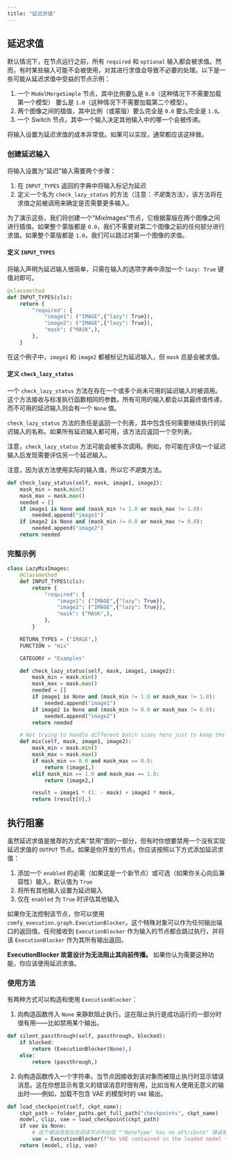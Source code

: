 ```yaml
---
title: "延迟求值"
---
```


## 延迟求值

默认情况下，在节点运行之前，所有 `required` 和 `optional` 输入都会被求值。然而，有时某些输入可能不会被使用，对其进行求值会导致不必要的处理。以下是一些可能从延迟求值中受益的节点示例：
1. 一个 `ModelMergeSimple` 节点，其中比例要么是 `0.0`（这种情况下不需要加载第一个模型）
要么是 `1.0`（这种情况下不需要加载第二个模型）。
2. 两个图像之间的插值，其中比例（或蒙版）要么完全是 `0.0` 要么完全是 `1.0`。
3. 一个 Switch 节点，其中一个输入决定其他输入中的哪一个会被传递。

<Tip>将输入设置为延迟求值的成本非常低。如果可以实现，通常都应该这样做。</Tip>

### 创建延迟输入

将输入设置为"延迟"输入需要两个步骤：

1. 在 `INPUT_TYPES` 返回的字典中将输入标记为延迟
2. 定义一个名为 `check_lazy_status` 的方法（注意：*不是*类方法），该方法将在求值之前被调用来确定是否需要更多输入。

为了演示这些，我们将创建一个"MixImages"节点，它根据蒙版在两个图像之间进行插值。如果整个蒙版都是 `0.0`，我们不需要对第二个图像之前的任何部分进行求值。如果整个蒙版都是 `1.0`，我们可以跳过对第一个图像的求值。

#### 定义 `INPUT_TYPES`

将输入声明为延迟输入很简单，只需在输入的选项字典中添加一个 `lazy: True` 键值对即可。

```python
@classmethod
def INPUT_TYPES(cls):
    return {
        "required": {
            "image1": ("IMAGE",{"lazy": True}),
            "image2": ("IMAGE",{"lazy": True}),
            "mask": ("MASK",),
        },
    }
```

在这个例子中，`image1` 和 `image2` 都被标记为延迟输入，但 `mask` 总是会被求值。

#### 定义 `check_lazy_status`

一个 `check_lazy_status` 方法在存在一个或多个尚未可用的延迟输入时被调用。这个方法接收与标准执行函数相同的参数。所有可用的输入都会以其最终值传递，而不可用的延迟输入则会有一个 `None` 值。

`check_lazy_status` 方法的责任是返回一个列表，其中包含任何需要继续执行的延迟输入的名称。如果所有延迟输入都可用，该方法应返回一个空列表。

注意，`check_lazy_status` 方法可能会被多次调用。例如，你可能在评估一个延迟输入后发现需要评估另一个延迟输入。

<Tip>注意，因为该方法使用实际的输入值，所以它*不是*类方法。</Tip>

```python
def check_lazy_status(self, mask, image1, image2):
    mask_min = mask.min()
    mask_max = mask.max()
    needed = []
    if image1 is None and (mask_min != 1.0 or mask_max != 1.0):
        needed.append("image1")
    if image2 is None and (mask_min != 0.0 or mask_max != 0.0):
        needed.append("image2")
    return needed
```

### 完整示例

```python
class LazyMixImages:
    @classmethod
    def INPUT_TYPES(cls):
        return {
            "required": {
                "image1": ("IMAGE",{"lazy": True}),
                "image2": ("IMAGE",{"lazy": True}),
                "mask": ("MASK",),
            },
        }

    RETURN_TYPES = ("IMAGE",)
    FUNCTION = "mix"

    CATEGORY = "Examples"

    def check_lazy_status(self, mask, image1, image2):
        mask_min = mask.min()
        mask_max = mask.max()
        needed = []
        if image1 is None and (mask_min != 1.0 or mask_max != 1.0):
            needed.append("image1")
        if image2 is None and (mask_min != 0.0 or mask_max != 0.0):
            needed.append("image2")
        return needed

    # Not trying to handle different batch sizes here just to keep the demo simple
    def mix(self, mask, image1, image2):
        mask_min = mask.min()
        mask_max = mask.max()
        if mask_min == 0.0 and mask_max == 0.0:
            return (image1,)
        elif mask_min == 1.0 and mask_max == 1.0:
            return (image2,)

        result = image1 * (1. - mask) + image2 * mask,
        return (result[0],)
```

## 执行阻塞

虽然延迟求值是推荐的方式来"禁用"图的一部分，但有时你想要禁用一个没有实现延迟求值的 `OUTPUT` 节点。如果是你开发的节点，你应该按照以下方式添加延迟求值：

1. 添加一个 `enabled` 的必需（如果这是一个新节点）或可选（如果你关心向后兼容性）输入，默认值为 `True`
2. 将所有其他输入设置为延迟输入
3. 仅在 `enabled` 为 `True` 时评估其他输入

如果你无法控制该节点，你可以使用 `comfy_execution.graph.ExecutionBlocker`。这个特殊对象可以作为任何输出端口的返回值。任何接收到 `ExecutionBlocker` 作为输入的节点都会跳过执行，并将该 `ExecutionBlocker` 作为其所有输出返回。

<Tip>**ExecutionBlocker 故意设计为无法阻止其向前传播。** 如果你认为需要这种功能，你应该使用延迟求值。</Tip>

### 使用方法

有两种方式可以构造和使用 `ExecutionBlocker`：

1. 向构造函数传入 `None` 来静默阻止执行。这在阻止执行是成功运行的一部分时很有用——比如禁用某个输出。

```python
def silent_passthrough(self, passthrough, blocked):
    if blocked:
        return (ExecutionBlocker(None),)
    else:
        return (passthrough,)
```

2. 向构造函数传入一个字符串，当节点因接收到该对象而被阻止执行时显示错误消息。这在你想显示有意义的错误消息时很有用，比如当有人使用无意义的输出时——例如，加载不包含 VAE 的模型时的 `VAE` 输出。

```python
def load_checkpoint(self, ckpt_name):
    ckpt_path = folder_paths.get_full_path("checkpoints", ckpt_name)
    model, clip, vae = load_checkpoint(ckpt_path)
    if vae is None:
        # 这个错误信息比在后续节点中出现 "'NoneType' has no attribute" 错误更有用
        vae = ExecutionBlocker(f"No VAE contained in the loaded model {ckpt_name}")
    return (model, clip, vae)
```

